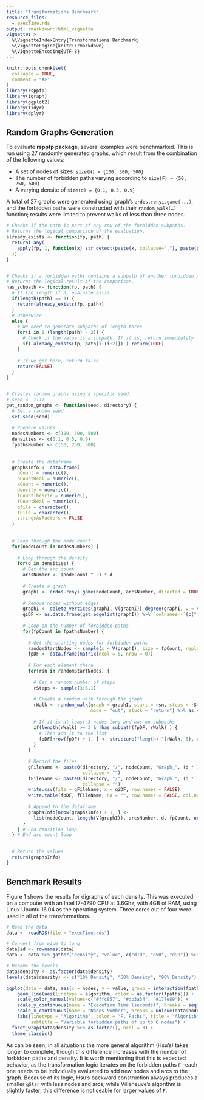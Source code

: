 ```yaml
---
title: "Transformations Benchmark"
resource_files:
  - execTime.rds
output: rmarkdown::html_vignette
vignette: >
  %\VignetteIndexEntry{Transformations Benchmark}
  %\VignetteEngine{knitr::rmarkdown}
  %\VignetteEncoding{UTF-8}
---
```


```r
knitr::opts_chunk$set(
  collapse = TRUE,
  comment = "#>"
)
library(rsppfp)
library(igraph)
library(ggplot2)
library(tidyr)
library(dplyr)
```


## Random Graphs Generation
To evaluate **rsppfp package**, several examples were benchmarked. This is run using 27 randomly generated graphs, which result from the combination of the following values:

- A set of nodes of sizes: `size(N) = {100, 300, 500}`
- The number of forbidden paths varying according to `size(F) = {50, 250, 500}`
- A varying densite of `size(d) = {0.1, 0.5, 0.9}`

A total of 27 graphs were generated using igraph’s `erdos.renyi.game(...)`, and the forbidden paths were constructed with their `random_walk(…)` function; results were limited to prevent walks of less than three nodes.



```r
# Checks if the path is part of any row of the forbidden subpaths.
# Returns the logical comparison of the evaluation.
already_exists <- function(fp, path) {
  return( any( 
    apply(fp, 1, function(x) str_detect(paste(x, collapse=","), paste(path, collapse=","))) 
  ))
}


# Checks if a forbidden paths contains a subpath of another forbidden path.
# Returns the logical result of the comparison.
has_subpath <- function(fp, path) {
  # If the length if 3, evaluate as-is
  if(length(path) == 3) {
    return(already_exists(fp, path))
  }
  # Otherwise
  else {
    # We need to generate subpaths of length three
    for(i in 1:(length(path) - 2)) {
      # Check if the value is a subpath. If it is, return immediately
      if( already_exists(fp, path[i:(i+2)]) ) return(TRUE)
    }
    
    # If we got here, return false
    return(FALSE)
  }
}


# Creates random graphs using a specific seed.
# seed <- 1111
get_random_graphs <- function(seed, directory) {
  # Set a random seed
  set.seed(seed)
  
  # Prepare values
  nodesNumbers <- c(100, 300, 500)
  densities <- c(0.1, 0.5, 0.9)
  fpathsNumber <- c(50, 250, 500)
  
  
  # Create the dataframe
  graphsInfo <- data.frame(
    nCount = numeric(),
    nCountReal = numeric(),
    aCount = numeric(),
    density = numeric(),
    fCountTheoric = numeric(),
    fCountReal = numeric(), 
    gfile = character(),
    fFile = character(),
    stringsAsFactors = FALSE
  )
  
  
  # Loop through the node count
  for(nodeCount in nodesNumbers) {
    
    # Loop through the density
    for(d in densities) {
      # Get the arc count
      arcsNumber <- (nodeCount ^ 2) * d
      
      # Create a graph
      graphI <- erdos.renyi.game(nodeCount, arcsNumber, directed = TRUE, type = "gnm")
      
      # Remove nodes without edges
      graphI <- delete_vertices(graphI, V(graphI)[ degree(graphI, v = V(graphI), mode = "total") == 0])
      giDF <- as.data.frame(get.edgelist(graphI)) %>% `colnames<-`(c("from", "to"))
      
      # Loop on the number of forbidden paths
      for(fpCount in fpathsNumber) {
        
        # Get the starting nodes for forbidden paths
        randomStartNodes <- sample(x = V(graphI), size = fpCount, replace = TRUE)
        fpDF <- data.frame(matrix(ncol = 6, nrow = 0))
        
        # For each element there
        for(rsn in randomStartNodes) {
          
          # Get a random number of steps
          rSteps <- sample(3:6,1)
          
          # Create a random walk through the graph
          rWalk <- random_walk(graph = graphI, start = rsn, steps = rSteps, 
                               mode = "out", stuck = "return") %>% as.vector()
          
          # If it is at least 3 nodes long and has no subpaths
          if(length(rWalk) >= 3 & !has_subpath(fpDF, rWalk) ) {
            # Then add it to the list
            fpDF[nrow(fpDF) + 1, ] <- structure("length<-"(rWalk, 6), class = class(rWalk)) 
          }
        }
        
        # Record the files
        gFileName <- paste0(directory, "/", nodeCount, "Graph_", (d * 100), "pDense_", fpCount, "fp_Graph.csv", 
                            collapse = "")
        fFileName <- paste0(directory, "/", nodeCount, "Graph_", (d * 100), "pDense_", fpCount, "fp_Paths.csv", 
                            collapse = "")
        write.csv(file = gFileName, x = giDF, row.names = FALSE)
        write.table(fpDF, fFileName, na = "", row.names = FALSE, col.names = FALSE, append = TRUE, sep = ",")
        
        # Append to the dataframe
        graphsInfo[nrow(graphsInfo) + 1, ] <- 
          list(nodeCount, length(V(graphI)), arcsNumber, d, fpCount, nrow(fpDF), gFileName, fFileName)
      }
    } # End densities loop
  } # End arc count loop

  
  # Return the values
  return(graphsInfo)
}
```





## Benchmark Results

Figure 1 shows the results for digraphs of each density. This was executed on a computer with an Intel I7-4790 CPU at 3.6Ghz, with 4GB of RAM, using Linux Ubuntu 16.04 as the operating system. Three cores out of four were used in all of the transformations.  

```r
# Read the data
data <- readRDS(file = "execTime.rds")

# Convert from wide to long
data$id <- rownames(data)
data <- data %>% gather("density", "value", c("d10", "d50", "d90")) %>% dplyr::arrange(id)

# Rename the levels
data$density <- as.factor(data$density)
levels(data$density) <- c("10% Density", "50% Density", "90% Density")
```


```r
ggplot(data = data, aes(x = nodes, y = value, group = interaction(fpaths, algorithm))) + 
    geom_line(aes(linetype = algorithm, color = as.factor(fpaths))) + 
    scale_color_manual(values=c("#ffc857", "#db3a34", "#177e89")) + 
    scale_y_continuous(name = "Execution Time (seconds)", breaks = seq(from = 0, to = 1500, by = 200)) +
    scale_x_continuous(name = "Nodes Number", breaks = unique(data$nodes)) + 
    labs(linetype = "Algorithm", color = "F. Paths", title = "Algorithms Execution Time", 
         subtitle = "Variable forbidden paths of up to 6 nodes") +
  facet_wrap(data$density %>% as.factor(), ncol = 3) +
  theme_classic()
```


As can be seen, in all situations the more general algorithm (Hsu's) takes longer to complete, though this difference increases with the number of forbidden paths and density. It is worth mentioning that this is expected behavior, as the transformation logic iterates on the forbidden paths `F` –each one needs to be individually evaluated to add new nodes and arcs to the graph. Because of its logic, Hsu’s backward construction always produces a smaller `gStar` with less nodes and arcs, while Villeneuve’s algorithm is slightly faster; this difference is noticeable for larger values of `F`.









